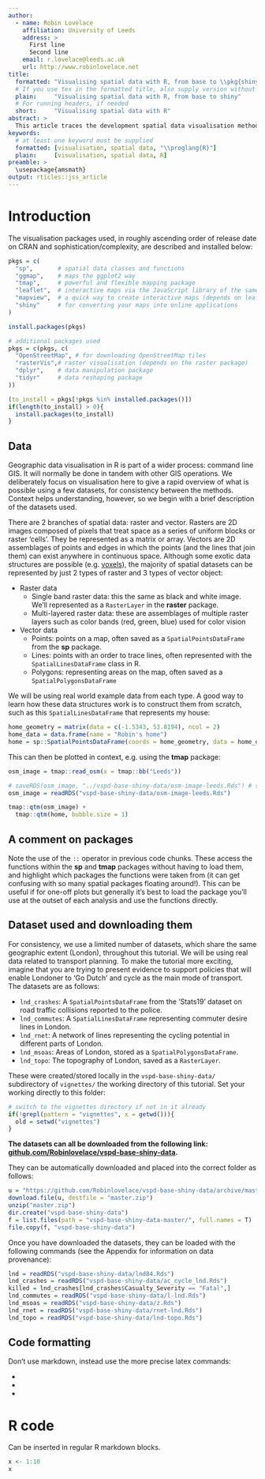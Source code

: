 ```yaml
---
author:
  - name: Robin Lovelace
    affiliation: University of Leeds
    address: >
      First line
      Second line
    email: r.lovelace@leeds.ac.uk
    url: http://www.robinlovelace.net
title:
  formatted: "Visualising spatial data with R, from base to \\pkg{shiny}"
  # If you use tex in the formatted title, also supply version without
  plain:     "Visualising spatial data with R, from base to shiny"
  # For running headers, if needed
  short:     "Visualising spatial data with R"
abstract: >
  This article traces the development spatial data visualisation methods and capabilities in statistical statistical software since the beginning of the 21^st^ Century. Although the focus is on R, the progression from rudimentary and inflexible bitmap images to interactive online maps is applicable to other languages for statistical programming. The paper is primarily a historical review of the evolving state of the art, with the finding that making informative and aesthetically pleasing maps with R has become a more intuitive and interactive process over time. A secondary purpose of the paper is dissemination of best practice (with reproducible and extensible examples) in the field with a view to the future developments in the context of R's rapidly evolving spatial capabilities.
keywords:
  # at least one keyword must be supplied
  formatted: [visualisation, spatial data, "\\proglang{R}"]
  plain:     [visualisation, spatial data, R]
preamble: >
  \usepackage{amsmath}
output: rticles::jss_article
---
```


# Introduction

The visualisation packages used, in roughly ascending order of release date on CRAN and sophistication/complexity, are described and installed below:

```r
pkgs = c(
  "sp",       # spatial data classes and functions
  "ggmap",    # maps the ggplot2 way
  "tmap",     # powerful and flexible mapping package
  "leaflet",  # interactive maps via the JavaScript library of the same name
  "mapview",  # a quick way to create interactive maps (depends on leaflet)
  "shiny"     # for converting your maps into online applications
)
```

```r
install.packages(pkgs)
```


```r
# additional packages used
pkgs = c(pkgs, c(
  "OpenStreetMap", # for downloading OpenStreetMap tiles 
  "rasterVis",# raster visualisation (depends on the raster package)
  "dplyr",    # data manipulation package
  "tidyr"     # data reshaping package
))

(to_install = pkgs[!pkgs %in% installed.packages()])
if(length(to_install) > 0){
  install.packages(to_install)
}
```


## Data

Geographic data visualisation in R is part of a wider process: command line GIS. It will normally be done in tandem with other GIS operations. We deliberately focus on visualisation here to give a rapid overview of what is possible using a few datasets, for consistency between the methods. Context helps understanding, however, so we begin with a brief description of the datasets used.

There are 2 branches of spatial data: raster and vector. Rasters are 2D images composed of pixels that treat space as a series of uniform blocks or raster 'cells'. They be represented as a matrix or array. Vectors are 2D assemblages of points and edges in which the points (and the lines that join them) can exist anywhere in continuous space. Although some exotic data structures are possible (e.g. [voxels](https://en.wikipedia.org/wiki/Voxel)), the majority of spatial datasets can be represented by just 2 types of raster and 3 types of vector object:

- Raster data
    - Single band raster data: this the same as black and white image. We'll represented as a `RasterLayer` in the **raster** package.
    - Multi-layered raster data: these are assemblages of multiple raster layers such as color bands (red, green, blue) used for color vision

- Vector data
    - Points: points on a map, often saved as a `SpatialPointsDataFrame` from the **sp** package.
    - Lines: points with an order to trace lines, often represented with the `SpatialLinesDataFrame` class in R.
    - Polygons: representing areas on the map, often saved as a `SpatialPolygonsDataFrame`
  
We will be using real world example data from each type. A good way to learn how these data structures work is to construct them from scratch, such as this `SpatialLinesDataFrame` that represents my house:

```r
home_geometry = matrix(data = c(-1.5343, 53.8194), ncol = 2)
home_data = data.frame(name = "Robin's home")
home = sp::SpatialPointsDataFrame(coords = home_geometry, data = home_data)
```

This can then be plotted in context, e.g. using the **tmap** package:

```r
osm_image = tmap::read_osm(x = tmap::bb("Leeds"))
```

```r
# saveRDS(osm_image, "../vspd-base-shiny-data/osm-image-leeds.Rds") # save the image
osm_image = readRDS("vspd-base-shiny-data/osm-image-leeds.Rds")
```

```r
tmap::qtm(osm_image) +
  tmap::qtm(home, bubble.size = 1) 
```

## A comment on packages

Note the use of the `::` operator in previous code chunks. These access the functions within the **sp** and **tmap** packages without having to load them, and highlight which packages the functions were taken from (it can get confusing with so many spatial packages floating around!). This can be useful if for one-off plots but generally it's best to load the package you'll use at the outset of each analysis and use the functions directly.

## Dataset used and downloading them

For consistency, we use a limited number of datasets, which share the same geographic extent (London), throughout this tutorial. We will be using real data related to transport planning. To make the tutorial more exciting, imagine that you are trying to present evidence to support policies that will enable Londoner to 'Go Dutch' and cycle as the main mode of transport. The datasets are as follows:

- `lnd_crashes`: A `SpatialPointsDataFrame` from the 'Stats19' dataset on road traffic collisions reported to the police.
- `lnd_commutes`: A `SpatialLinesDataFrame` representing commuter desire lines in London.
- `lnd_rnet`: A network of lines representing the cycling potential in different parts of London.
- `lnd_msoas`: Areas of London, stored as a `SpatialPolygonsDataFrame`.
- `lnd_topo`: The topography of London, saved as a `RasterLayer`.

These were created/stored locally in the `vspd-base-shiny-data/` subdirectory of `vignettes/` the working directory of this tutorial. Set your working directly to this folder:

```r
# switch to the vignettes directory if not in it already
if(!grepl(pattern = "vignettes", x = getwd())){
  old = setwd("vignettes")
}
```

**The datasets can all be downloaded from the following link: [github.com/Robinlovelace/vspd-base-shiny-data](https://github.com/Robinlovelace/vspd-base-shiny-data).**

They can be automatically downloaded and placed into the correct folder as follows:

```r
u = "https://github.com/Robinlovelace/vspd-base-shiny-data/archive/master.zip"
download.file(u, destfile = "master.zip")
unzip("master.zip")
dir.create("vspd-base-shiny-data")
f = list.files(path = "vspd-base-shiny-data-master/", full.names = T)
file.copy(f, "vspd-base-shiny-data")
```

Once you have downloaded the datasets, they can be loaded with the following commands (see the Appendix for information on data provenance): 

```r
lnd = readRDS("vspd-base-shiny-data/lnd84.Rds")
lnd_crashes = readRDS("vspd-base-shiny-data/ac_cycle_lnd.Rds")
killed = lnd_crashes[lnd_crashes$Casualty_Severity == "Fatal",]
lnd_commutes = readRDS("vspd-base-shiny-data/l-lnd.Rds")
lnd_msoas = readRDS("vspd-base-shiny-data/z.Rds")
lnd_rnet = readRDS("vspd-base-shiny-data/rnet-lnd.Rds")
lnd_topo = readRDS("vspd-base-shiny-data/lnd-topo.Rds")
```

## Code formatting

Don't use markdown, instead use the more precise latex commands:

* \proglang{Java}
* \pkg{plyr}
* \code{print("abc")}

# R code

Can be inserted in regular R markdown blocks.

```r
x <- 1:10
x
```
